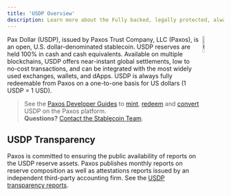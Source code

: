 ```yaml
---
title: 'USDP Overview'
description: Learn more about the Fully backed, legally protected, always available Pax Dollar.
---
```



<img src="/images/usdp.png" alt="USDP" align="right" width="10%" />

Pax Dollar (USDP), issued by Paxos Trust Company, LLC (Paxos), is an open, U.S. dollar-denominated stablecoin.
USDP reserves are held 100% in cash and cash equivalents.
Available on multiple blockchains, USDP offers near-instant global settlements, low to no-cost transactions, and can be integrated with the most widely used exchanges, wallets, and dApps.
USDP is always fully redeemable from Paxos on a one-to-one basis for US dollars (1 USDP  = 1 USD).

> See the [Paxos Developer Guides](/) to [mint](/guides/developer/mint), [redeem](/guides/developer/redeem) and [convert](/guides/developer/convert) USDP on the Paxos platform.<br/>**Questions?** [Contact the Stablecoin Team](https://support.paxos.com).

## USDP Transparency

Paxos is committed to ensuring the public availability of reports on the USDP reserve assets.
Paxos publishes monthly reports on reserve composition as well as attestations reports issued by an independent third-party accounting firm. See the [USDP transparency reports](https://paxos.com/usdp-transparency/).
